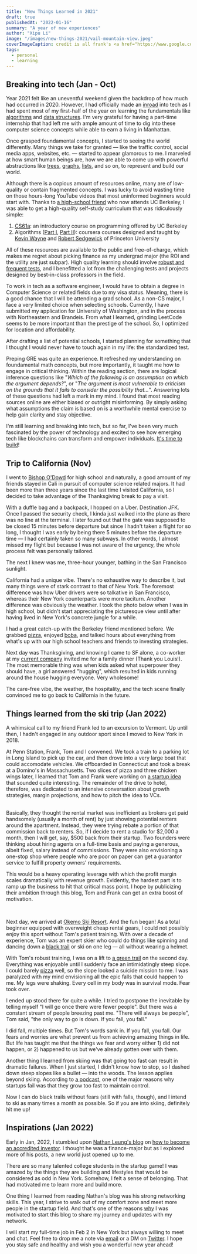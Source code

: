 ```yaml
---
title: "New Things Learned in 2021"
draft: true
publishedAt: "2022-01-16"
summary: "A year of new experiences"
author: "Xipu Li"
image: "/images/new-things-2021/vail-mountain-view.jpeg"
coverImageCaption: credit is all frank's <a href="https://www.google.com" target="_blank" rel="noopener noreferrer">website</a>
tags:
  - personal
  - learning
---
```


## Breaking into tech (Jan - Oct)

Year 2021 felt like an uneventful weekend given the backdrop of how much had occurred in 2020. However, I had officially made an [inroad](https://github.com/GoodluckH) into tech as I had spent most of my first-half of the year on learning the fundamentals like [algorithms](https://cs61a.org/) and [data structures](https://github.com/GoodluckH/learn/tree/main/Computer%20Science/Data%20Structures%20and%20Algorithms). I'm very grateful for having a part-time internship that had left me with ample amount of time to dig into these computer science concepts while able to earn a living in Manhattan.

Once grasped foundamental concepts, I started to seeing the world differently. Many things we take for granted &mdash; like the traffic control, social media apps, websites, etc. &mdash; started to appear glamorous to me. I marveled at how smart human beings are, how we are able to come up with powerful abstractions like [trees](<https://en.wikipedia.org/wiki/Tree_(data_structure)>), [graphs](<https://en.wikipedia.org/wiki/Graph_(abstract_data_type)>), [lists](<https://en.wikipedia.org/wiki/List_(abstract_data_type)>), and so on, to represent and build our world.

Although there is a copious amount of resources online, many are of low-quality or contain fragmented concepts. I was lucky to avoid wasting time on those hours-long YouTube videos that most uninformed beginners would start with. Thanks to [a high-school friend](https://shumingxu.com/) who now attends UC Berkeley, I was able to get a high-quality self-study curriculum that was ridiculously simple:

1. [CS61a](https://cs61a.org/): an introductory course on programming offered by UC Berkeley
2. Algorithms ([Part I](https://www.coursera.org/learn/algorithms-part1), [Part II](https://www.coursera.org/learn/algorithms-part2)): coursera courses designed and taught by [Kevin Wayne](https://www.cs.princeton.edu/people/profile/wayne) and [Robert Sedgewick](https://www.cs.princeton.edu/~rs/) of Princeton University

All of these resources are available to the public and free-of-charge, which makes me regret about picking finance as my undergrad major (the ROI and the utility are just subpar). High quality learning should involve [robust and frequent tests](https://www.scientificamerican.com/article/researchers-find-that-frequent-tests-can-boost-learning/), and I benefitted a lot from the challenging tests and projects designed by best-in-class professors in the field.

To work in tech as a software engineer, I would have to obtain a degree in Computer Science or related fields due to my visa status. Meaning, there is a good chance that I will be attending a grad school. As a non-CS major, I face a very limited choice when selecting schools. Currently, I have submitted my application for University of Washington, and in the process with Northeastern and Brandeis. From what I learned, grinding LeetCode seems to be more important than the prestige of the school. So, I optimized for location and affordability.

After drafting a list of potential schools, I started planning for something that I thought I would never have to touch again in my life: the standardized test.

Preping GRE was quite an experience. It refreshed my understanding on foundamental math concepts, but more importantly, it taught me how to engage in critical thinking. Within the reading section, there are logical inference questions like "_Which of the following is an assumption on which the argument depends?_", or
"_The argument is most vulnerable to criticism on the grounds that it fails to consider the possibility that..._". Answering lots of these questions had left a mark in my mind. I found that most reading sources online are either biased or outright misinforming. By simply asking what assumptions the claim is based on is a worthwhile mental exercise to help gain clarity and stay objective.

I'm still learning and breaking into tech, but so far, I've been very much fascinated by the power of technology and excited to see how emerging tech like blockchains can transform and empower individuals. [It's time to build](https://future.a16z.com/its-time-to-build/)!

## Trip to California (Nov)

I went to [Bishop O'Dowd](https://www.bishopodowd.org/) for high school and naturally, a good amount of my friends stayed in Cali in pursuit of computer science related majors. It had been more than three years since the last time I visited California, so I decided to take advantage of the Thanksgiving break to pay a visit.

With a duffle bag and a backpack, I hopped on a Uber. Destination JFK. Once I passed the security check, I kinda just walked into the plane as there was no line at the terminal. I later found out that the gate was supposed to be closed 15 minutes before departure but since I hadn't taken a flight for so long, I thought I was early by being there 5 minutes before the departure time &mdash; I had certainly taken so many subways. In other words, I almost missed my flight but because I was not aware of the urgency, the whole process felt was personally tailored.

The next I knew was me, three-hour younger, bathing in the San Francisco sunlight.

California had a unique vibe. There's no exhaustive way to describe it, but many things were of stark contrast to that of New York. The foremost difference was how Uber drivers were so talkative in San Francisco, whereas their New York counterparts were more taciturn. Another difference was obviously the weather. I took the photo below when I was in high school, but didn't start appreciating the picturesque view until after having lived in New York's concrete jungle for a while.

<BlogImg
  src="/images/new-things-2021/hills.jpg"
  alt="Marin Headlands picture"
  width={120}
  height={60}
  objectFit="cover"
  caption="The pic was taken on the Baker Beach. The landscape should be Marin Headlands."
/>

I had a great catch-up with the Berkeley friend mentioned before. We grabbed [pizza](https://www.sliverpizzeria.com/), enjoyed [boba](https://www.instagram.com/hayteaca/?hl=en), and talked hours about everything from what's up with our high school teachers and friends to investing strategies.

Next day was Thanksgiving, and knowing I came to SF alone, a co-worker at my [current company](https://www.edpr.com/north-america/) invited me for a family dinner (Thank you Louis!). The most memorable thing was when kids asked what superpower they should have, a girl answered "hugging", which resulted in kids running around the house hugging everyone. Very wholesome!

The care-free vibe, the weather, the hospitality, and the tech scene finally convinced me to go back to California in the future.

## Things learned from the ski trip (Jan 2022)

A whimsical call to my friend Frank led to an excursion to Vermont. Up until then, I hadn't engaged in any outdoor sport since I moved to New York in 2018.

At Penn Station, Frank, Tom and I convened. We took a train to a parking lot in Long Island to pick up the car, and then drove into a very large boat that could accomodate vehicles. We offboarded in Connecticut and took a break at a Domino's in Massachusetts. Two slices of pizza and three chicken wings later, I learned that Tom and Frank were working on [a startup idea](https://www.etroduce.net/) that sounded quite interesting. The remainder of the drive to hotel, therefore, was dedicated to an intensive conversation about growth strategies, margin projections, and how to pitch the idea to VCs.

<br />
<ExpandableCard 
    title="More on their startup idea"
> 
Basically, they thought the rental market was inefficient as brokers get paid handsomely (usually a month of rent) by just showing potential renters around the apartment. Instead, they were trying rebate a portion of that commission back to renters. So, if I decide to rent a studio for $2,000 a month, then I will get, say, $500 back from their startup. Two founders were thinking about hiring agents on a full-time basis and paying a generous, albeit fixed, salary instead of commissions. They were also envisioning a one-stop shop where people who are poor on paper can get a guarantor service to fulfill property owners' requirements.

<br />

This would be a heavy operating leverage with which the profit margin scales dramatically with revenue growth. Evidently, the hardest part is to ramp up the business to hit that critical mass point. I hope by publicizing their ambition through this blog, Tom and Frank can get an extra boost of motivation.

</ExpandableCard>

<br />

Next day, we arrived at [Okemo Ski Resort](https://www.okemo.com/). And the fun began! As a total beginner equipped with overweight cheap rental gears, I could not possibly enjoy this sport without Tom's patient training. With over a decade of experience, Tom was an expert skier who could do things like spinning and dancing down a [black trail](https://www.skiclub.co.uk/info-and-advice/before-you-go/how-to-read-a-piste-map) or ski on one leg &mdash; all without wearing a helmet.

<BlogImg
  src="/images/new-things-2021/ski-mountain-top.jpeg"
  alt="Me in ski gears. Smiling."
  width={120}
  height={100}
  objectFit="contain"
  caption="There's a black trail behind. The smile was forced."
/>

With Tom's robust training, I was on a lift to [a green trail](https://www.trailforks.com/trails/expresso-409525/) on the second day. Everything was enjoyable until I suddenly face an intimidatingly steep slope. I could barely [pizza](https://en.wikipedia.org/wiki/Snowplough_turn) well, so the slope looked a suicide mission to me. I was paralyzed with my mind envisioning all the epic falls that could happen to me. My legs were shaking. Every cell in my body was in survival mode. Fear took over.

I ended up stood there for quite a while. I tried to postpone the inevitable by telling myself "I will go once there were fewer people". But there was a constant stream of people breezing past me. "There will always be people", Tom said, "the only way to go is down. If you fall, you fall."

I did fall, multiple times. But Tom's words sank in. If you fall, you fall. Our fears and worries are what prevent us from achieving amazing things in life. But life has taught me that the things we fear and worry either 1) did not happen, or 2) happened to us but we've already gotten over with them.

Another thing I learned from skiing was that going too fast can result in dramatic failures. When I just started, I didn't know how to stop, so I dashed down steep slopes like a bullet &mdash; into the woods. The lesson applies beyond skiing. According to [a podcast](https://open.spotify.com/episode/3roDdtLjzduKgLDG0Y8CD9), one of the major reasons why startups fail was that they grow too fast to maintain control.

Now I can do black trails without fears (still with falls, though), and I intend to ski as many times a month as possible. So if you are into skiing, definitely hit me up!

## Inspirations (Jan 2022)

Early in Jan, 2022, I stumbled upon [Nathan Leung's blog](https://www.natecation.com/) on [how to become an accredited investor](https://www.natecation.com/accredited-investor-investing-startups-series-65/). I thought he was a finance-major but as I explored more of his posts, a new world just opened up to me.

There are so many talented college students in the startup game! I was amazed by the things they are building and lifestyles that would be considered as odd in New York. Somehow, I felt a sense of belonging. That had motivated me to learn more and build more.

One thing I learned from reading Nathan's blog was his strong networking skills. This year, I strive to walk out of my comfort zone and meet more people in the startup field. And that's one of the reasons [why](https://www.julian.com/guide/write/intro#:~:text=3-,Human%20connection,-The%20most%20efficient) I was motivated to start this blog to share my journey and updates with my network.

I will start my full-time job in Feb 2 in New York but always willing to meet and chat. Feel free to drop me a note via [email](mailto:xli347-contact@fordham.edu) or a DM on [Twitter](https://twitter.com/theXipuLi). I hope you stay safe and healthy and wish you a wonderful new year ahead!
